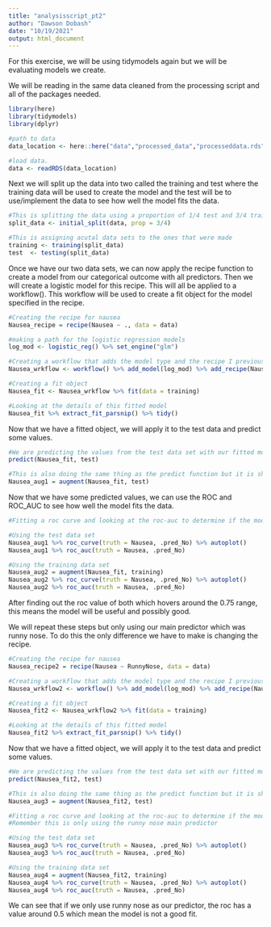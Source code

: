 ```yaml
---
title: "analysisscript_pt2"
author: "Dawson Dobash"
date: "10/19/2021"
output: html_document
---
```


For this exercise, we will be using tidymodels again but we will be evaluating models we create.

We will be reading in the same data cleaned from the processing script and all of the packages needed.

```r
library(here)
library(tidymodels)
library(dplyr)

#path to data
data_location <- here::here("data","processed_data","processeddata.rds")

#load data. 
data <- readRDS(data_location)
```

Next we will split up the data into two called the training and test where the training data will be used to create the model and the test will be to use/implement the data to see how well the model fits the data. 

```r
#This is splitting the data using a proportion of 1/4 test and 3/4 training
split_data <- initial_split(data, prop = 3/4)

#This is assigning acutal data sets to the ones that were made
training <- training(split_data)
test  <- testing(split_data)
```

Once we have our two data sets, we can now apply the recipe function to create a model from our categorical outcome with all predictors. Then we will create a logistic model for this recipe. This will all be applied to a workflow(). This workflow will be used to create a fit object for the model specified in the recipe.

```r
#Creating the recipe for nausea
Nausea_recipe = recipe(Nausea ~ ., data = data)

#making a path for the logistic regression models
log_mod <- logistic_reg() %>% set_engine("glm")

#Creating a workflow that adds the model type and the recipe I previously made
Nausea_wrkflow <- workflow() %>% add_model(log_mod) %>% add_recipe(Nausea_recipe)

#Creating a fit object
Nausea_fit <- Nausea_wrkflow %>% fit(data = training)

#Looking at the details of this fitted model
Nausea_fit %>% extract_fit_parsnip() %>% tidy()
```

Now that we have a fitted object, we will apply it to the test data and predict some values.

```r
#We are predicting the values from the test data set with our fitted model
predict(Nausea_fit, test)

#This is also doing the same thing as the predict function but it is showing the prediction proportions at each observation
Nausea_aug1 = augment(Nausea_fit, test)
```

Now that we have some predicted values, we can use the ROC and ROC_AUC to see how well the model fits the data.

```r
#Fitting a roc curve and looking at the roc-auc to determine if the model is a good fit.

#Using the test data set
Nausea_aug1 %>% roc_curve(truth = Nausea, .pred_No) %>% autoplot()
Nausea_aug1 %>% roc_auc(truth = Nausea, .pred_No)

#Using the training data set
Nausea_aug2 = augment(Nausea_fit, training)
Nausea_aug2 %>% roc_curve(truth = Nausea, .pred_No) %>% autoplot()
Nausea_aug2 %>% roc_auc(truth = Nausea, .pred_No)
```

After finding out the roc value of both which hovers around the 0.75 range, this means the model will be useful and possibly good.





We will repeat these steps but only using our main predictor which was runny nose. To do this the only difference we have to make is changing the recipe.

```r
#Creating the recipe for nausea
Nausea_recipe2 = recipe(Nausea ~ RunnyNose, data = data)

#Creating a workflow that adds the model type and the recipe I previously made
Nausea_wrkflow2 <- workflow() %>% add_model(log_mod) %>% add_recipe(Nausea_recipe2)

#Creating a fit object
Nausea_fit2 <- Nausea_wrkflow2 %>% fit(data = training)

#Looking at the details of this fitted model
Nausea_fit2 %>% extract_fit_parsnip() %>% tidy()
```

Now that we have a fitted object, we will apply it to the test data and predict some values.

```r
#We are predicting the values from the test data set with our fitted model
predict(Nausea_fit2, test)

#This is also doing the same thing as the predict function but it is showing the prediction proportions at each observation
Nausea_aug3 = augment(Nausea_fit2, test)

#Fitting a roc curve and looking at the roc-auc to determine if the model is a good fit.
#Remember this is only using the runny nose main predictor

#Using the test data set
Nausea_aug3 %>% roc_curve(truth = Nausea, .pred_No) %>% autoplot()
Nausea_aug3 %>% roc_auc(truth = Nausea, .pred_No)

#Using the training data set
Nausea_aug4 = augment(Nausea_fit2, training)
Nausea_aug4 %>% roc_curve(truth = Nausea, .pred_No) %>% autoplot()
Nausea_aug4 %>% roc_auc(truth = Nausea, .pred_No)
```

We can see that if we only use runny nose as our predictor, the roc has a value around 0.5 which mean the model is not a good fit. 